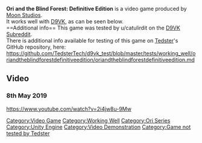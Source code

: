 <strong>Ori and the Blind Forest: Definitive Edition</strong> is a video game produced by [[Moon Studios]].
<br />
It works well with [[D9VK]], as can be seen below.
<br />
==Additional info==
This game was tested by u/catulirdit on the [[D9VK Subreddit]].
<br />
There is additional info available for testing of this game on [[User:Tedster|Tedster]]'s GitHub repository, here:
<br />
https://github.com/TedsterTech/d9vk_test/blob/master/tests/working_well/oriandtheblindforestdefinitiveedition/oriandtheblindforestdefinitiveedition.md
==Video==
===8th May 2019===
<youtube>https://www.youtube.com/watch?v=2i4jw8u-9Mw</youtube>

[[Category:Video Game]]
[[Category:Working Well]]
[[Category:Ori Series]]
[[Category:Unity Engine]]
[[Category:Video Demonstration]]
[[Category:Game not tested by Tedster]]
